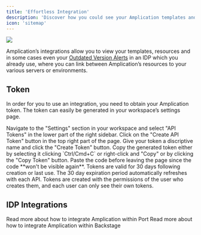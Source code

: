 ```yaml
---
title: 'Effortless Integration'
description: 'Discover how you could see your Amplication templates and resources in your favorite Internal Developer Portals (IDP)'
icon: 'sitemap'
---
```


<Frame>
    <img src="/images/day-zero/idp-integration-tokens-screen.png" />
</Frame>

Amplication’s integrations allow you to view your templates, resources and in some cases even your [Outdated Version Alerts](/day-one/create-resource-from-template#tech-debt) in an IDP which you already use, where you can link between Amplication’s resources to your various servers or environments.

## Token

In order for you to use an integration, you need to obtain your Amplication token. The token can easily be generated in your workspace’s settings page.

<Steps>
  <Step title="Access User Management">
    Navigate to the "Settings" section in your workspace and select "API Tokens" in the lower part of the right sidebar.
  </Step>
  <Step title="Create a Token">
	  Click on the "Create API Token" button in the top right part of the page. Give your token a discriptive name and click the "Create Token" button.
  </Step>
  <Step title="Copy the Token">
	  Copy the generated token either by selecting it clicking `Ctrl/Cmd+C` or right-click and "Copy" or by clicking the "Copy Token" button. Paste the code before leaving the page since the code **won't be visible again**.
  </Step>
</Steps>

<Note>
  Tokens are valid for 30 days following creation or last use. The 30 day expiration period automatically refreshes with each API.
</Note>

<Info>
  Tokens are created with the permissions of the user who creates them, and each user can only see their own tokens.
</Info>

## IDP Integrations

<CardGroup cols={2}>
  <Card
    title="Port"
    icon="sitemap"
    href="/day-zero/integrate-with-port"
  >
    Read more about how to integrate Amplication within Port
  </Card>
  <Card
    title="Backstage"
    icon="sitemap"
    href="/day-zero/integrate-with-backstage"
  >
    Read more about how to integrate Amplication within Backstage
  </Card>
</CardGroup>
